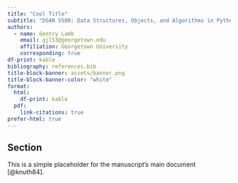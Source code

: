 ```yaml
---
title: "Cool Title"
subtitle: "DSAN 5500: Data Structures, Objects, and Algorithms in Python"
authors:
  - name: Gentry Lamb
    email: gjl53@georgetown.edu
    affiliation: Georgetown University
    corresponding: true
df-print: kable
bibliography: references.bib
title-block-banner: assets/banner.png
title-block-banner-color: "white"
format:
  html:
    df-print: kable
  pdf:
    link-citations: true
prefer-html: true
---
```


## Section
This is a simple placeholder for the manuscript's main document [@knuth84].
